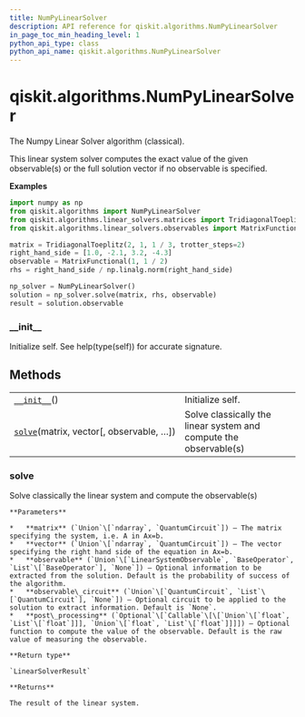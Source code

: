 ```yaml
---
title: NumPyLinearSolver
description: API reference for qiskit.algorithms.NumPyLinearSolver
in_page_toc_min_heading_level: 1
python_api_type: class
python_api_name: qiskit.algorithms.NumPyLinearSolver
---
```


<span id="qiskit-algorithms-numpylinearsolver" />

# qiskit.algorithms.NumPyLinearSolver

<Class id="qiskit.algorithms.NumPyLinearSolver" isDedicatedPage={true} github="https://github.com/qiskit/qiskit/tree/stable/0.17/qiskit/algorithms/linear_solvers/numpy_linear_solver.py" signature="NumPyLinearSolver" modifiers="class">
  The Numpy Linear Solver algorithm (classical).

  This linear system solver computes the exact value of the given observable(s) or the full solution vector if no observable is specified.

  **Examples**

  ```python
  import numpy as np
  from qiskit.algorithms import NumPyLinearSolver
  from qiskit.algorithms.linear_solvers.matrices import TridiagonalToeplitz
  from qiskit.algorithms.linear_solvers.observables import MatrixFunctional

  matrix = TridiagonalToeplitz(2, 1, 1 / 3, trotter_steps=2)
  right_hand_side = [1.0, -2.1, 3.2, -4.3]
  observable = MatrixFunctional(1, 1 / 2)
  rhs = right_hand_side / np.linalg.norm(right_hand_side)

  np_solver = NumPyLinearSolver()
  solution = np_solver.solve(matrix, rhs, observable)
  result = solution.observable
  ```

  ### \_\_init\_\_

  <Function id="qiskit.algorithms.NumPyLinearSolver.__init__" signature="__init__()">
    Initialize self. See help(type(self)) for accurate signature.
  </Function>

  ## Methods

  |                                                                                                                                     |                                                                   |
  | ----------------------------------------------------------------------------------------------------------------------------------- | ----------------------------------------------------------------- |
  | [`__init__`](#qiskit.algorithms.NumPyLinearSolver.__init__ "qiskit.algorithms.NumPyLinearSolver.__init__")()                        | Initialize self.                                                  |
  | [`solve`](#qiskit.algorithms.NumPyLinearSolver.solve "qiskit.algorithms.NumPyLinearSolver.solve")(matrix, vector\[, observable, …]) | Solve classically the linear system and compute the observable(s) |

  ### solve

  <Function id="qiskit.algorithms.NumPyLinearSolver.solve" signature="solve(matrix, vector, observable=None, observable_circuit=None, post_processing=None)">
    Solve classically the linear system and compute the observable(s)

    **Parameters**

    *   **matrix** (`Union`\[`ndarray`, `QuantumCircuit`]) – The matrix specifying the system, i.e. A in Ax=b.
    *   **vector** (`Union`\[`ndarray`, `QuantumCircuit`]) – The vector specifying the right hand side of the equation in Ax=b.
    *   **observable** (`Union`\[`LinearSystemObservable`, `BaseOperator`, `List`\[`BaseOperator`], `None`]) – Optional information to be extracted from the solution. Default is the probability of success of the algorithm.
    *   **observable\_circuit** (`Union`\[`QuantumCircuit`, `List`\[`QuantumCircuit`], `None`]) – Optional circuit to be applied to the solution to extract information. Default is `None`.
    *   **post\_processing** (`Optional`\[`Callable`\[\[`Union`\[`float`, `List`\[`float`]]], `Union`\[`float`, `List`\[`float`]]]]) – Optional function to compute the value of the observable. Default is the raw value of measuring the observable.

    **Return type**

    `LinearSolverResult`

    **Returns**

    The result of the linear system.
  </Function>
</Class>

